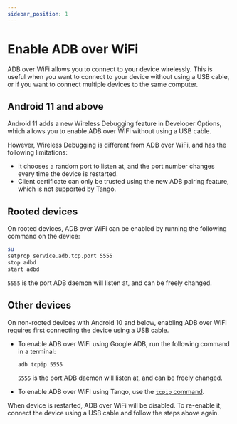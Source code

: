 ```yaml
---
sidebar_position: 1
---
```


# Enable ADB over WiFi

ADB over WiFi allows you to connect to your device wirelessly. This is useful when you want to connect to your device without using a USB cable, or if you want to connect multiple devices to the same computer.

## Android 11 and above

Android 11 adds a new Wireless Debugging feature in Developer Options, which allows you to enable ADB over WiFi without using a USB cable.

However, Wireless Debugging is different from ADB over WiFi, and has the following limitations:

* It chooses a random port to listen at, and the port number changes every time the device is restarted.
* Client certificate can only be trusted using the new ADB pairing feature, which is not supported by Tango.

## Rooted devices

On rooted devices, ADB over WiFi can be enabled by running the following command on the device:

```sh
su
setprop service.adb.tcp.port 5555
stop adbd
start adbd
```

`5555` is the port ADB daemon will listen at, and can be freely changed.

## Other devices

On non-rooted devices with Android 10 and below, enabling ADB over WiFi requires first connecting the device using a USB cable.

- To enable ADB over WiFi using Google ADB, run the following command in a terminal:

  ```sh
  adb tcpip 5555
  ```

  `5555` is the port ADB daemon will listen at, and can be freely changed.

- To enable ADB over WiFI using Tango, use the [`tcpip` command](../../../api/tcpip.mdx).

When device is restarted, ADB over WiFi will be disabled. To re-enable it, connect the device using a USB cable and follow the steps above again.
